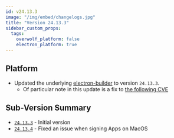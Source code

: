 ```yaml
---
id: v24.13.3
image: "/img/embed/changelogs.jpg"
title: "Version 24.13.3"
sidebar_custom_props:
  tags:
    overwolf_platform: false
    electron_platform: true
---
```


## Platform

- Updated the underlying [electron-builder](https://npmjs.com/package/electron-builder/v/24.13.3) to version `24.13.3`.
  - Of particular note in this update is a fix to [the following CVE](https://github.com/electron-userland/electron-builder/security/advisories/GHSA-r4pf-3v7r-hh55)

## Sub-Version Summary

- [`24.13.3`](https://www.npmjs.com/package/@overwolf/ow-electron-builder/v/24.13.3) - Initial version
- [`24.13.4`](https://www.npmjs.com/package/@overwolf/ow-electron-builder/v/24.13.4) - Fixed an issue when signing Apps on MacOS